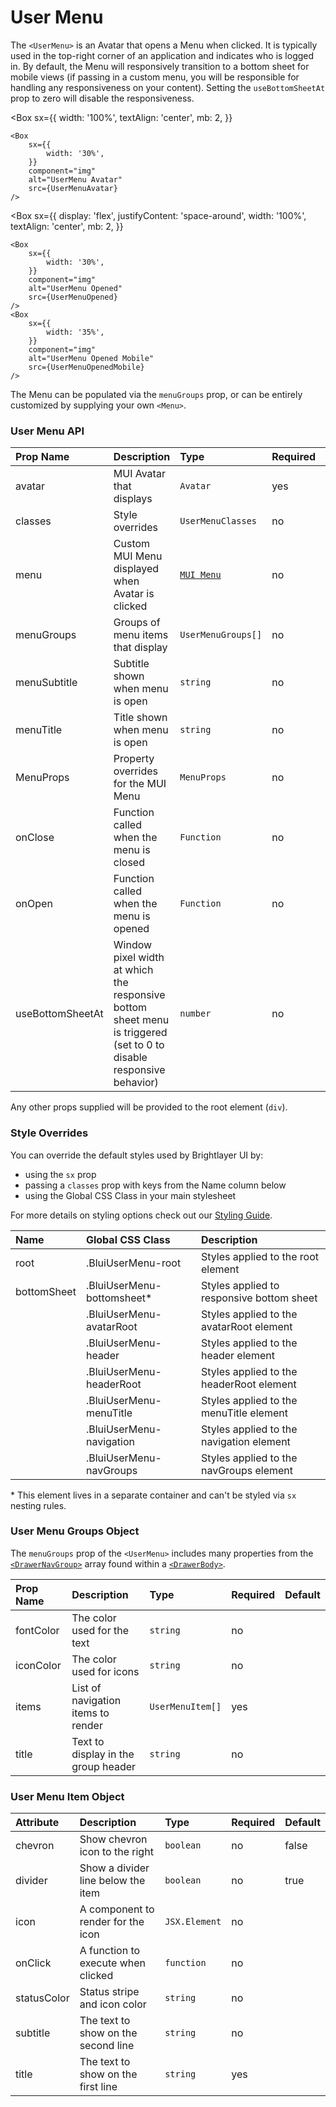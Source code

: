
# User Menu

The `<UserMenu>` is an Avatar that opens a Menu when clicked. It is typically used in the top-right corner of an application and indicates who is logged in. By default, the Menu will responsively transition to a bottom sheet for mobile views (if passing in a custom menu, you will be responsible for handling any responsiveness on your content). Setting the `useBottomSheetAt` prop to zero will disable the responsiveness.

<Box
    sx={{
        width: '100%',
        textAlign: 'center',
        mb: 2,
    }}
>
    <Box
        sx={{
            width: '30%',
        }}
        component="img"
        alt="UserMenu Avatar"
        src={UserMenuAvatar}
    />
</Box>

<Box
    sx={{
        display: 'flex',
        justifyContent: 'space-around',
        width: '100%',
        textAlign: 'center',
        mb: 2,
    }}
>
    <Box
        sx={{
            width: '30%',
        }}
        component="img"
        alt="UserMenu Opened"
        src={UserMenuOpened}
    />
    <Box
        sx={{
            width: '35%',
        }}
        component="img"
        alt="UserMenu Opened Mobile"
        src={UserMenuOpenedMobile}
    />
</Box>

The Menu can be populated via the `menuGroups` prop, or can be entirely customized by supplying your own `<Menu>`.

### User Menu API

<Box>

| Prop Name        | Description                                                                                                         | Type                                    | Required | Default                       |
| :--------------- | :------------------------------------------------------------------------------------------------------------------ | :-------------------------------------- | :------- | :---------------------------- |
| avatar           | MUI Avatar that displays                                                                                            | `Avatar`                                | yes      |                               |
| classes          | Style overrides                                                                                                     | `UserMenuClasses`                       | no       |                               |
| menu             | Custom MUI Menu displayed when Avatar is clicked                                                                    | [`MUI Menu`](https://mui.com/api/menu/) | no       |                               |
| menuGroups       | Groups of menu items that display                                                                                   | `UserMenuGroups[]`                      | no       |                               |
| menuSubtitle     | Subtitle shown when menu is open                                                                                    | `string`                                | no       |                               |
| menuTitle        | Title shown when menu is open                                                                                       | `string`                                | no       |                               |
| MenuProps        | Property overrides for the MUI Menu                                                                                 | `MenuProps`                             | no       |                               |
| onClose          | Function called when the menu is closed                                                                             | `Function`                              | no       |                               |
| onOpen           | Function called when the menu is opened                                                                             | `Function`                              | no       |                               |
| useBottomSheetAt | Window pixel width at which the responsive bottom sheet menu is triggered (set to 0 to disable responsive behavior) | `number`                                | no       | `theme.breakpoints.values.sm` |

</Box>

Any other props supplied will be provided to the root element (`div`).

### Style Overrides

You can override the default styles used by Brightlayer UI by:

-   using the `sx` prop
-   passing a `classes` prop with keys from the Name column below
-   using the Global CSS Class in your main stylesheet

For more details on styling options check out our [Styling Guide](https://github.com/brightlayer-ui/react-component-library/blob/master/docs/StyleOverridesGuide.md#style-overrides-guide).

<Box>

| Name        | Global CSS Class            | Description                               |
| :---------- | :-------------------------- | :---------------------------------------- |
| root        | .BluiUserMenu-root          | Styles applied to the root element        |
| bottomSheet | .BluiUserMenu-bottomsheet\* | Styles applied to responsive bottom sheet |
|             | .BluiUserMenu-avatarRoot    | Styles applied to the avatarRoot element  |
|             | .BluiUserMenu-header        | Styles applied to the header element      |
|             | .BluiUserMenu-headerRoot    | Styles applied to the headerRoot element  |
|             | .BluiUserMenu-menuTitle     | Styles applied to the menuTitle element   |
|             | .BluiUserMenu-navigation    | Styles applied to the navigation element  |
|             | .BluiUserMenu-navGroups     | Styles applied to the navGroups element   |

</Box>

\* This element lives in a separate container and can't be styled via `sx` nesting rules.

### User Menu Groups Object

The `menuGroups` prop of the `<UserMenu>` includes many properties from the [`<DrawerNavGroup>`](/components/drawer/drawer-nav-group/api-docs) array found within a [`<DrawerBody>`](/components/drawer-body/api-docs).

<Box>

| Prop Name | Description                         | Type             | Required | Default |
| :-------- | :---------------------------------- | :--------------- | :------- | :------ |
| fontColor | The color used for the text         | `string`         | no       |         |
| iconColor | The color used for icons            | `string`         | no       |         |
| items     | List of navigation items to render  | `UserMenuItem[]` | yes      |         |
| title     | Text to display in the group header | `string`         | no       |         |

</Box>

### User Menu Item Object

<Box>

| Attribute   | Description                         | Type          | Required | Default |
| :---------- | :---------------------------------- | :------------ | :------- | :------ |
| chevron     | Show chevron icon to the right      | `boolean`     | no       | false   |
| divider     | Show a divider line below the item  | `boolean`     | no       | true    |
| icon        | A component to render for the icon  | `JSX.Element` | no       |         |
| onClick     | A function to execute when clicked  | `function`    | no       |         |
| statusColor | Status stripe and icon color        | `string`      | no       |         |
| subtitle    | The text to show on the second line | `string`      | no       |         |
| title       | The text to show on the first line  | `string`      | yes      |         |

</Box>
